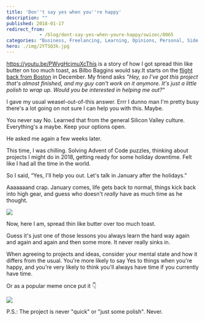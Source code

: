 ```yaml
---
title: 'Don''t say yes when you''re happy'
description: ""
published: 2018-01-17
redirect_from: 
            - /blog/dont-say-yes-when-youre-happy/swizec/8065
categories: "Business, Freelancing, Learning, Opinions, Personal, Side Projects"
hero: ./img/2YTSQ3k.jpg
---
```


<https://youtu.be/PWvgHcjmuXcThis> is a story of how I got spread thin like butter on too much toast, as Bilbo Baggins would say.It starts on the [flight back from Boston](https://swizec.com/blog/teaching-backend-devs-react-redux-stubhub-boston/swizec/7952) in December. My friend asks _"Hey, so I've got this project that's almost finished, and my guy can't work on it anymore. It's just a little polish to wrap up. Would you be interested in helping me out?"_

I gave my usual weasel-out-of-this answer. Errr I dunno man I'm pretty busy there's a lot going on not sure I can help you with this. Maybe.

You never say No. Learned that from the general Silicon Valley culture. Everything's a maybe. Keep your options open.

He asked me again a few weeks later.

This time, I was chilling. Solving Advent of Code puzzles, thinking about projects I might do in 2018, getting ready for some holiday downtime. Felt like I had all the time in the world.

So I said, “Yes, I'll help you out. Let's talk in January after the holidays.”

Aaaaaaand crap. January comes, life gets back to normal, things kick back into high gear, and guess who doesn't _really_ have as much time as he thought.

![](./img/2YTSQ3k.jpg)

Now, here I am, spread thin like butter over too much toast.

Guess it's just one of those lessons you always learn the hard way again and again and again and then some more. It never really sinks in.

When agreeing to projects and ideas, consider your mental state and how it differs from the usual. You're more likely to say Yes to things when you're happy, and you're very likely to think you'll always have time if you currently have time.

Or as a popular meme once put it 👇

![](./img/22-year-old-me-after-a-night-out-of-drinking-3050859.png)

P.S.: The project is never "quick" or "just some polish". Never.
